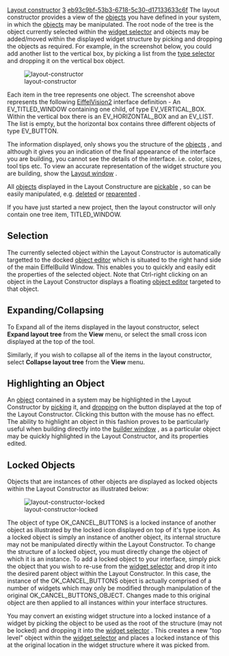 [[Property:title|Layout constructor]]
[[Property:weight|3]]
[[Property:uuid|eb93c9bf-53b3-6718-5c30-d17133633c6f]]
The layout constructor provides a view of the [[EiffelBuild Notation|objects]]  you have defined in your system, in which the [[EiffelBuild Notation|objects]]  may be manipulated. The root node of the tree is the object currently selected within the [[Widget selector|widget selector]]  and objects may be added/moved within the displayed widget structure by picking and dropping the objects as required. For example, in the screenshot below, you could add another list to the vertical box, by picking a list from the [[Type selector|type selector]]  and dropping it on the vertical box object. 


[[Image:layout-constructor]]  


Each item in the tree represents one object. The screenshot above represents the following [[EiffelVision Introduction|EiffelVision2]]  interface definition - An EV_TITLED_WINDOW containing one child, of type EV_VERTICAL_BOX. Within the vertical box there is an EV_HORIZONTAL_BOX and an EV_LIST. The list is empty, but the horizontal box contains three different objects of type EV_BUTTON. 

{{note|The widget displayed as the root of the Layout Constructor is the currently selected object in the [[Widget selector|Widget Selector]] . To edit the contents of a different widget, select the widget you wish to manipulate from the [[Widget selector|widget selector]] .}}

The information displayed, only shows you the structure of the [[EiffelBuild Notation|objects]] , and although it gives you an indication of the final appearance of the interface you are building, you cannot see the details of the interface. i.e. color, sizes, tool tips etc. To view an accurate representation of the widget structure you are building, show the [[Display window|Layout window]] . 

All [[EiffelBuild Notation|objects]]  displayed in the Layout Constructure are [[EiffelBuild Notation|pickable]] , so can be easily manipulated, e.g. [[Delete an object|deleted]]  or [[Reparent an Object|reparented]] . 

{{note|If the [[EiffelBuild Notation|object]]  in the tree has the '''Name''' property set, then the text corresponds to the name, otherwise, the text is the type of the [[EiffelBuild Notation|object]] . }}

If you have just started a new project, then the layout constructor will only contain one tree item, TITLED_WINDOW. 
==Selection==

The currently selected object within the Layout Constructor is automatically targetted to the docked [[Object editor|object editor]]  which is situated to the right hand side of the main EiffelBuild Window. This enables you to quickly and easily edit the properties of the selected object. Note that Ctrl-right clicking on an object in the Layout Constructor displays a floating [[Object editor|object editor]]  targeted to that object. 

==Expanding/Collapsing==

To Expand all of the items displayed in the layout constructor, select '''Expand layout tree''' from the '''View''' menu, or select the small cross icon displayed at the top of the tool. 

Similarly, if you wish to collapse all of the items in the layout constructor, select '''Collapse layout tree''' from the '''View''' menu. 


==Highlighting an Object==
An [[EiffelBuild Notation|object]]  contained in a system may be highlighted in the Layout Constructor by [[EiffelBuild Notation|picking]]  it, and [[EiffelBuild Notation|dropping]]  on the button displayed at the top of the Layout Constructor. Clicking this button with the mouse has no effect. The ability to highlight an object in this fashion proves to be particularly useful when building directly into the [[Builder window|builder window]] , as a particular object may be quickly highlighted in the Layout Constructor, and its properties edited.

==Locked Objects==

Objects that are instances of other objects are displayed as locked objects within the Layout Constructor as illustrated below:


[[Image:layout-constructor-locked]]  


The object of type OK_CANCEL_BUTTONS is a locked instance of another object as illustrated by the locked icon displayed on top of it's type icon. As a locked object is simply an instance of another object, its internal structure may not be manipulated directly within the Layout Constructor. To change the structure of a locked object, you must directly change the object of which it is an instance. 
To add a locked object to your interface, simply pick the object that you wish to re-use from the [[Widget selector|widget selector]]  and drop it into the desired parent object within the Layout Constructor. In this case, the instance of the OK_CANCEL_BUTTONS object is actually comprised of a number of widgets which may only be modified through manipulation of the original OK_CANCEL_BUTTONS_OBJECT. Changes made to this original object are then applied to all instances within your interface structures. 

You may convert an existing widget structure into a locked instance of a widget by picking the object to be used as the root of the structure (may not be locked) and dropping it into the [[Widget selector|widget selector]] . This creates a new "top level" object within the [[Widget selector|widget selector]]  and places a locked instance of this at the original location in the widget structure where it was picked from. 

{{note|Double clicking on a locked object within the Layout Constructor, targets the object of which it is an instance to the Layout Constructor. }}

{{seealso|<br/>
[[Builder window|Builder window]]  <br/>
[[Object editor|Object editor]]  <br/>
[[Display window|Layout window]]  }}




